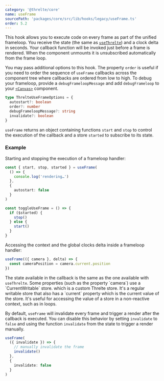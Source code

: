 ```yaml
---
category: '@threlte/core'
name: useFrame
sourcePath: 'packages/core/src/lib/hooks/legacy/useFrame.ts'
order: 5.2
---
```


This hook allows you to execute code on every frame as part of the unified frameloop.
You receive the state (the same as [`useThrelte`](/docs/reference/core/use-threlte)) and a clock delta in seconds.
Your callback function will be invoked just before a frame is rendered. When the component unmounts it is unsubscribed automatically from the frame loop.

You may pass additional options to this hook. The property `order` is useful if you need to order the sequence of `useFrame` callbacks across the component tree where callbacks are ordered from low to high. To debug your frameloop, provide a `debugFrameloopMessage` and add `debugFrameloop` to your [`<Canvas>`](/docs/reference/core/canvas) component.

```ts
type ThrelteUseFrameOptions = {
  autostart?: boolean
  order?: number
  debugFrameloopMessage?: string
  invalidate?: boolean
}
```

`useFrame` returns an object containing functions `start` and `stop` to control the execution of the callback and a store `started` to subscribe to its state.

### Example

Starting and stopping the execution of a frameloop handler:

```ts
const { start, stop, started } = useFrame(
  () => {
    console.log('rendering…')
  },
  {
    autostart: false
  }
)

const toggleUseFrame = () => {
  if ($started) {
    stop()
  } else {
    start()
  }
}
```

Accessing the context and the global clocks delta inside a frameloop handler:

```ts
useFrame(({ camera }, delta) => {
  const cameraPosition = camera.current.position
})
```

<Tip type="tip">
  The state available in the callback is the same as the one available with <code>useThrelte</code>.
  Some properties (such as the property `camera`) use a `CurrentWritable` store. which is a custom
  Threlte store. It's a regular writable store that also has a `current` property which is the
  current value of the store. It's useful for accessing the value of a store in a non-reactive
  context, such as in loops.
</Tip>

By default, `useFrame` will invalidate every frame and trigger a render after the callback is executed. You can disable this behavior by setting `invalidate` to `false` and using the function `invalidate` from the state to trigger a render manually.

```ts
useFrame(
  ({ invalidate }) => {
    // manually invalidate the frame
    invalidate()
  },
  {
    invalidate: false
  }
)
```
